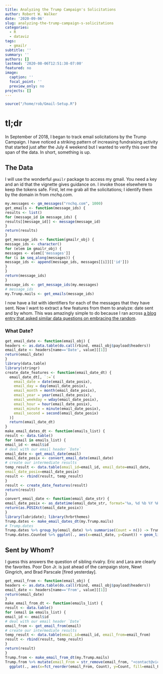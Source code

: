 ```yaml
---
title: Analyzing the Trump Campaign's Solicitations
author: Robert W. Walker
date: '2020-09-06'
slug: analyzing-the-trump-campaign-s-solicitations
categories:
  - R
  - dataviz
tags:
  - gmailr
subtitle: ''
summary: ''
authors: []
lastmod: '2020-08-06T12:51:38-07:00'
featured: no
image:
  caption: ''
  focal_point: ''
  preview_only: no
projects: []
---
```


```r
source("/home/rob/Gmail-Setup.R")
```

# tl;dr

In September of 2018, I began to track email solicitations by the Trump Campaign.  I have noticed a striking pattern of increasing fundraising activity that started just after the July 4 weekend but I wanted to verify this over the span of the data.  In short, something is up.

## The Data

I will use the wonderful `gmailr` package to access my gmail.  You need a key and an id that the vignette gives guidance on.  I invoke those elsewhere to keep the tokens safe.  First, let me grab all the solicitations; I identify them by the domain in from *rnchq.com*.

```r
my.messages <- gm_messages("rnchq.com", 1000)
get_emails <- function(message_ids) {
results <- list()
for (message_id in message_ids) {
results[[message_id]] <- message(message_id)
}
return(results)
}
get_message_ids <- function(gmailr_obj) {
message_ids <- character()
for (elem in gmailr_obj) {
messages <- elem[['messages']]
for (i in seq_along(messages)) {
message_ids <- append(message_ids, messages[[i]][['id']])
}
}
return(message_ids)
}
message_ids <- get_message_ids(my.messages)
# message_ids
my.Trump.mails <- get_emails(message_ids)
```

I now have a list with identifiers for each of the messages that they have sent.  Now I want to extract a few features from them to analyze: date sent and by whom.  This was amazingly simple to do because I ran across [a blog entry that asked similar data questions on embracing the random](https://embracingtherandom.com/r/web-scraping/email/apis/trying-to-get-to-the-top-of-r-bloggers-emails/).

### What Date?

```r
get_email_date <- function(email_obj) {
headers <- as.data.table(do.call(rbind, email_obj$payload$headers))
email_date <- headers[name=='Date', value][[1]]
return(email_date)
}
library(data.table)
library(stringr)
create_date_features <- function(email_date_dt) {
  email_date_dt[, `:=`(
    email_date = date(email_date_posix),
    email_day = day(email_date_posix),
    email_month = month(email_date_posix),
    email_year = year(email_date_posix),
    email_weekday = wday(email_date_posix),
    email_hour = hour(email_date_posix),
    email_minute = minute(email_date_posix),
    email_second = second(email_date_posix)
  )]
  return(email_date_dt)
}
make_email_dates_dt <- function(emails_list) {
result <- data.table()
for (email in emails_list) {
email_id <- email$id
# deal with our email header `Date`
email_date <- get_email_date(email)
email_date_posix <- convert_email_date(email_date)
# create our intermediate results
temp_result <- data.table(email_id=email_id, email_date=email_date,
email_date_posix=email_date_posix)
result <- rbind(result, temp_result)
}
result <- create_date_features(result)
return(result)
}
convert_email_date <- function(email_date_str) {
email_date_posix <- as_datetime(email_date_str, format='%a, %d %b %Y %H:%M:%S %z')
return(as.POSIXct(email_date_posix))
}
library(lubridate); library(hrbrthemes)
Trump.dates <- make_email_dates_dt(my.Trump.mails)
# Trump.dates
Trump.dates %>% group_by(email_date) %>% summarise(Count = n()) -> Trump.dates.Counted
Trump.dates.Counted %>% ggplot(., aes(x=email_date, y=Count)) + geom_line(color="red") + labs(title="Trump Fundraising Emails", x="Date of Email", y="Solicitations") + theme_ipsum_rc()
```

## Sent by Whom?

I guess this answers the question of sibling rivalry.  Eric and Lara are clearly the favorites.  Poor Don Jr. is just ahead of the campaign store, Newt Gingrich, and Brad Parscale [fired yesterday].

```r
get_email_from <- function(email_obj) {
headers <- as.data.table(do.call(rbind, email_obj$payload$headers))
email_date <- headers[name=='From', value][[1]]
return(email_date)
}
make_email_from_dt <- function(emails_list) {
result <- data.table()
for (email in emails_list) {
email_id <- email$id
# deal with our email header `Date`
email_from <- get_email_from(email)
# create our intermediate results
temp_result <- data.table(email_id=email_id, email_from=email_from)
result <- rbind(result, temp_result)
}
return(result)
}
Trump.from <- make_email_from_dt(my.Trump.mails)
Trump.from %>% mutate(email_From = str_remove(email_from, "<contact@victory.donaldtrump.com>")) %>% mutate(email_From = str_remove(email_From, "<contact@campaigns.rnchq.com>")) %>% mutate(email_From = str_remove(email_From, "<info@team.gop.com>")) %>% mutate(email_From = str_remove(email_From, "<contact@team.donaldtrump.com>")) %>% group_by(email_From) %>% summarise(Count = n()) %>%  
  ggplot(., aes(x=fct_reorder(email_From, Count), y=Count, fill=email_From)) + geom_col() + coord_flip() + guides(fill=FALSE) + labs(x="From Whom?") + theme_ipsum_rc(base_size = 10)
```

